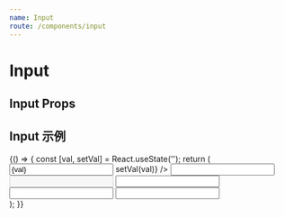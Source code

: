 ```yaml
---
name: Input
route: /components/input
---
```



# Input

## Input Props

<Props of={Input} />

## Input 示例
<Playground>
    {() => {
            const [val, setVal] = React.useState('');
            return (
                <div style={{ padding: 20, display: 'flex', justifyContent: 'space-between', flexWrap: 'wrap'}}>
                    <Input
                        label="姓名"
                        value={val}
                        onChange={val => setVal(val)}
                    />
                    <Input label="手机" defaultValue="13333333" />
                    <Input label="性别" disabled />
                    <Input label="地址" variant="warn" />
                    <Input label="地址" variant="danger" />
                    <Input label="地址" outerStyle={{ width: '100%' }} />
                </div>
            );
        }}
</Playground>